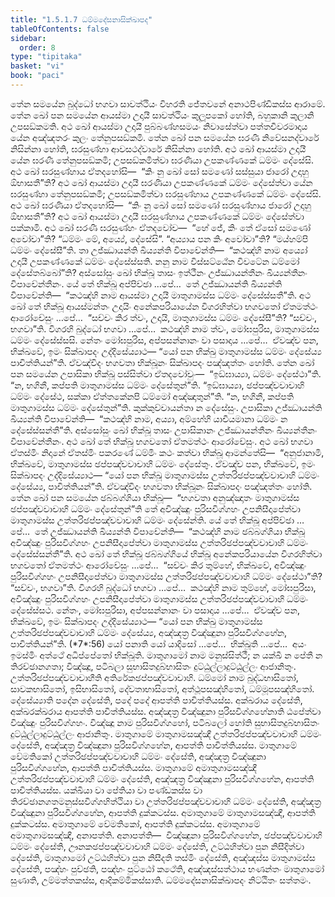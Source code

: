 ```yaml
---
title: "1.5.1.7 ධම්මදේසනාසික්ඛාපද"
tableOfContents: false
sidebar:
  order: 8
type: "tipitaka"
basket: "vi"
book: "paci"
---
```



<DynamicBreadcrumb />

<Division number="60" book="paci">

<Paragraph number="197" book="paci">
තේන සමයේන බුද්ධෝ භගවා සාවත්ථියං විහරති ජේතවනේ අනාථපිණ්ඩිකස්ස ආරාමේ. තේන ඛෝ පන සමයේන ආයස්මා උදායී සාවත්ථියං කුලූපකෝ හෝති, බහුකානි කුලානි උපසඞ්කමති. අථ ඛෝ ආයස්මා උදායී පුබ්බණ්හසමයං නිවාසේත්වා පත්තචීවරමාදාය යේන අඤ්ඤතරං කුලං තේනුපසඞ්කමි. තේන ඛෝ පන සමයේන ඝරණී නිවේසනද්වාරේ නිසින්නා හෝති, ඝරසුණ්හා ආවසථද්වාරේ නිසින්නා හෝති. අථ ඛෝ ආයස්මා උදායී යේන ඝරණී තේනුපසඞ්කමි; උපසඞ්කමිත්වා ඝරණියා උපකණ්ණකේ ධම්මං දේසේසි. අථ ඛෝ ඝරසුණ්හාය ඒතදහෝසි—  “කිං නු ඛෝ සෝ සමණෝ සස්සුයා ජාරෝ උදාහු ඕභාසතී”ති?
</Paragraph>

<Paragraph number="198" book="paci">
අථ ඛෝ ආයස්මා උදායී ඝරණියා උපකණ්ණකේ ධම්මං දේසේත්වා යේන ඝරසුණ්හා තේනුපසඞ්කමි; උපසඞ්කමිත්වා ඝරසුණ්හාය උපකණ්ණකේ ධම්මං දේසේසි. අථ ඛෝ ඝරණියා ඒතදහෝසි—  “කිං නු ඛෝ සෝ සමණෝ ඝරසුණ්හාය ජාරෝ උදාහු ඕභාසතී”ති? අථ ඛෝ ආයස්මා උදායී ඝරසුණ්හාය උපකණ්ණකේ ධම්මං දේසේත්වා පක්කාමි. අථ ඛෝ ඝරණී ඝරසුණ්හං ඒතදවෝච—  “හේ ජේ, කිං තේ ඒසෝ සමණෝ අවෝචා”ති? “ධම්මං මේ, අය්‍යේ, දේසේසි”. “අය්‍යාය පන කිං අවෝචා”ති? “මය්හම්පි ධම්මං දේසේසී”ති. තා උජ්ඣායන්ති ඛිය්‍යන්ති විපාචේන්ති—  “කථඤ්හි නාම අය්‍යෝ උදායී උපකණ්ණකේ ධම්මං දේසේස්සති. නනු නාම විස්සට්ඨේන විවටේන ධම්මෝ දේසේතබ්බෝ”ති?
</Paragraph>

<Paragraph number="199" book="paci">
අස්සෝසුං ඛෝ භික්ඛූ තාසං ඉත්ථීනං උජ්ඣායන්තීනං ඛිය්‍යන්තීනං විපාචේන්තීනං. යේ තේ භික්ඛූ අප්පිච්ඡා …පේ…  තේ උජ්ඣායන්ති ඛිය්‍යන්ති විපාචේන්ති—  “කථඤ්හි නාම ආයස්මා උදායී මාතුගාමස්ස ධම්මං දේසේස්සතී”ති.
</Paragraph>

<Paragraph number="200" book="paci">
අථ ඛෝ තේ භික්ඛූ ආයස්මන්තං උදායිං අනේකපරියායේන විගරහිත්වා භගවතෝ ඒතමත්ථං ආරෝචේසුං …පේ…  “සච්චං කිර ත්වං, උදායි, මාතුගාමස්ස ධම්මං දේසේසී”ති? “සච්චං, භගවා”ති. විගරහි බුද්ධෝ භගවා …පේ…  කථඤ්හි නාම ත්වං, මෝඝපුරිස, මාතුගාමස්ස ධම්මං දේසේස්සසි. නේතං මෝඝපුරිස, අප්පසන්නානං වා පසාදාය …පේ…  ඒවඤ්ච පන, භික්ඛවේ, ඉමං සික්ඛාපදං උද්දිසේය්‍යාථ—
</Paragraph>

<Paragraph number="201" book="paci">
<Emphasis>“යෝ පන භික්ඛු මාතුගාමස්ස ධම්මං දේසේය්‍ය පාචිත්තියන්”</Emphasis>ති.
</Paragraph>

<Paragraph number="202" book="paci">
ඒවඤ්චිදං භගවතා භික්ඛූනං සික්ඛාපදං පඤ්ඤත්තං හෝති.
</Paragraph>

</Division>
<Division number="61" book="paci">

<Paragraph number="203" book="paci">
තේන ඛෝ පන සමයේන උපාසිකා භික්ඛූ පස්සිත්වා ඒතදවෝචුං—  “ඉඞ්ඝාය්‍යා, ධම්මං දේසේථා”ති. “න, භගිනී, කප්පති මාතුගාමස්ස ධම්මං දේසේතුන්”ති. “ඉඞ්ඝාය්‍යා, ඡප්පඤ්චවාචාහි ධම්මං දේසේථ, සක්කා ඒත්තකේනපි ධම්මෝ අඤ්ඤාතුන්”ති. “න, භගිනී, කප්පති මාතුගාමස්ස ධම්මං දේසේතුන්”ති. කුක්කුච්චායන්තා න දේසේසුං. උපාසිකා උජ්ඣායන්ති ඛිය්‍යන්ති විපාචේන්ති—  “කථඤ්හි නාම, අය්‍යා, අම්හේහි යාචීයමානා ධම්මං න දේසේස්සන්තී”ති.
</Paragraph>

<Paragraph number="204" book="paci">
අස්සෝසුං ඛෝ භික්ඛූ තාසං උපාසිකානං උජ්ඣායන්තීනං ඛිය්‍යන්තීනං විපාචේන්තීනං. අථ ඛෝ තේ භික්ඛූ භගවතෝ ඒතමත්ථං ආරෝචේසුං. අථ ඛෝ භගවා ඒතස්මිං නිදානේ ඒතස්මිං පකරණේ ධම්මිං කථං කත්වා භික්ඛූ ආමන්තේසි—  “අනුජානාමි, භික්ඛවේ, මාතුගාමස්ස ඡප්පඤ්චවාචාහි ධම්මං දේසේතුං. ඒවඤ්ච පන, භික්ඛවේ, ඉමං සික්ඛාපදං උද්දිසේය්‍යාථ—
</Paragraph>

<Paragraph number="205" book="paci">
<Emphasis>“යෝ පන භික්ඛූ මාතුගාමස්ස උත්තරිඡප්පඤ්චවාචාහි ධම්මං දේසේය්‍ය, පාචිත්තියන්”</Emphasis>ති.
</Paragraph>

<Paragraph number="206" book="paci">
ඒවඤ්චිදං භගවතා භික්ඛූනං සික්ඛාපදං පඤ්ඤත්තං හෝති.
</Paragraph>

</Division>
<Division number="62" book="paci">

<Paragraph number="207" book="paci">
තේන ඛෝ පන සමයේන ඡබ්බග්ගියා භික්ඛූ—  “භගවතා අනුඤ්ඤාතං මාතුගාමස්ස ඡප්පඤ්චවාචාහි ධම්මං දේසේතුන්”ති තේ අවිඤ්ඤුං පුරිසවිග්ගහං උපනිසීදාපේත්වා මාතුගාමස්ස උත්තරිඡප්පඤ්චවාචාහි ධම්මං දේසේන්ති. යේ තේ භික්ඛූ අප්පිච්ඡා …පේ…  තේ උජ්ඣායන්ති ඛිය්‍යන්ති විපාචේන්ති—  “කථඤ්හි නාම ඡබ්බග්ගියා භික්ඛූ අවිඤ්ඤුං පුරිසවිග්ගහං උපනිසීදාපේත්වා මාතුගාමස්ස උත්තරිඡප්පඤ්චවාචාහි ධම්මං දේසේස්සන්තී”ති.
</Paragraph>

<Paragraph number="208" book="paci">
අථ ඛෝ තේ භික්ඛූ ඡබ්බග්ගියේ භික්ඛූ අනේකපරියායේන විගරහිත්වා භගවතෝ ඒතමත්ථං ආරෝචේසුං …පේ…  “සච්චං කිර තුම්හේ, භික්ඛවේ, අවිඤ්ඤුං පුරිසවිග්ගහං උපනිසීදාපේත්වා මාතුගාමස්ස උත්තරිඡප්පඤ්චවාචාහි ධම්මං දේසේථා”ති? “සච්චං, භගවා”ති. විගරහි බුද්ධෝ භගවා …පේ…  කථඤ්හි නාම තුම්හේ, මෝඝපුරිසා, අවිඤ්ඤුං පුරිසවිග්ගහං උපනිසීදාපේත්වා මාතුගාමස්ස උත්තරිඡප්පඤ්චවාචාහි ධම්මං දේසේස්සථ. නේතං, මෝඝපුරිසා, අප්පසන්නානං වා පසාදාය …පේ…  ඒවඤ්ච පන, භික්ඛවේ, ඉමං සික්ඛාපදං උද්දිසේය්‍යාථ—
</Paragraph>

</Division>
<Division number="63" book="paci">

<Paragraph number="209" book="paci">
<Emphasis>“යෝ පන භික්ඛු මාතුගාමස්ස උත්තරිඡප්පඤ්චවාචාහි ධම්මං දේසේය්‍ය, අඤ්ඤත්‍ර විඤ්ඤුනා පුරිසවිග්ගහේන, පාචිත්තියන්”</Emphasis>ති. (*7*:<Emphasis>56</Emphasis>)
</Paragraph>

</Division>
<Division number="64" book="paci">

<Paragraph number="210" book="paci">
<Emphasis>යෝ පනා</Emphasis>ති යෝ යාදිසෝ …පේ…  <Emphasis>භික්ඛූ</Emphasis>ති …පේ…  අයං ඉමස්මිං අත්ථේ අධිප්පේතෝ භික්ඛූති.
</Paragraph>

<Paragraph number="211" book="paci">
<Emphasis>මාතුගාමෝ</Emphasis> නාම මනුස්සිත්ථී; න යක්ඛී න පේතී න තිරච්ඡානගතා; විඤ්ඤූ, පටිබලා සුභාසිතදුබ්භාසිතං දුට්ඨුල්ලාදුට්ඨුල්ලං ආජානිතුං.
</Paragraph>

<Paragraph number="212" book="paci">
<Emphasis>උත්තරිඡප්පඤ්චවාචාහී</Emphasis>ති අතිරේකඡප්පඤ්චවාචාහි.
</Paragraph>

<Paragraph number="213" book="paci">
<Emphasis>ධම්මෝ</Emphasis> නාම බුද්ධභාසිතෝ, සාවකභාසිතෝ, ඉසිභාසිතෝ, දේවතාභාසිතෝ, අත්ථූපසඤ්හිතෝ, ධම්මූපසඤ්හිතෝ.
</Paragraph>

<Paragraph number="214" book="paci">
<Emphasis>දේසේය්‍යා</Emphasis>ති පදේන දේසේති, පදේ පදේ ආපත්ති පාචිත්තියස්ස. අක්ඛරාය දේසේති, අක්ඛරක්ඛරාය ආපත්ති පාචිත්තියස්ස.
</Paragraph>

<Paragraph number="215" book="paci">
<Emphasis>අඤ්ඤත්‍ර විඤ්ඤුනා පුරිසවිග්ගහේනා</Emphasis>ති ඨපේත්වා විඤ්ඤුං පුරිසවිග්ගහං. විඤ්ඤූ නාම පුරිසවිග්ගහෝ, පටිබලෝ හෝති සුභාසිතදුබ්භාසිතං දුට්ඨුල්ලාදුට්ඨුල්ලං ආජානිතුං.
</Paragraph>

</Division>
<Division number="65" book="paci">

<Paragraph number="216" book="paci">
මාතුගාමේ මාතුගාමසඤ්ඤී උත්තරිඡප්පඤ්චවාචාහි ධම්මං දේසේති, අඤ්ඤත්‍ර විඤ්ඤුනා පුරිසවිග්ගහේන, ආපත්ති පාචිත්තියස්ස. මාතුගාමේ වේමතිකෝ උත්තරිඡප්පඤ්චවාචාහි ධම්මං දේසේති, අඤ්ඤත්‍ර විඤ්ඤුනා පුරිසවිග්ගහේන, ආපත්ති පාචිත්තියස්ස. මාතුගාමේ අමාතුගාමසඤ්ඤී උත්තරිඡප්පඤ්චවාචාහි ධම්මං දේසේති, අඤ්ඤත්‍ර විඤ්ඤුනා පුරිසවිග්ගහේන, ආපත්ති පාචිත්තියස්ස.
</Paragraph>

<Paragraph number="217" book="paci">
යක්ඛියා වා පේතියා වා පණ්ඩකස්ස වා තිරච්ඡානගතමනුස්සවිග්ගහිත්ථියා වා උත්තරිඡප්පඤ්චවාචාහි ධම්මං දේසේති, අඤ්ඤත්‍ර විඤ්ඤුනා පුරිසවිග්ගහේන, ආපත්ති දුක්කටස්ස. අමාතුගාමේ මාතුගාමසඤ්ඤී, ආපත්ති දුක්කටස්ස. අමාතුගාමේ වේමතිකෝ, ආපත්ති දුක්කටස්ස. අමාතුගාමේ අමාතුගාමසඤ්ඤී, අනාපත්ති.
</Paragraph>

</Division>
<Division number="66" book="paci">

<Paragraph number="218" book="paci">
අනාපත්ති—  විඤ්ඤුනා පුරිසවිග්ගහේන, ඡප්පඤ්චවාචාහි ධම්මං දේසේති, ඌනකඡප්පඤ්චවාචාහි ධම්මං දේසේති, උට්ඨහිත්වා පුන නිසීදිත්වා දේසේති, මාතුගාමෝ උට්ඨහිත්වා පුන නිසීදති තස්මිං දේසේති, අඤ්ඤස්ස මාතුගාමස්ස දේසේති, පඤ්හං පුච්ඡති, පඤ්හං පුට්ඨෝ කථේති, අඤ්ඤස්සත්ථාය භණන්තං මාතුගාමෝ සුණාති, උම්මත්තකස්ස, ආදිකම්මිකස්සාති.

</Paragraph>
</Division>

<Paragraph number="219" type="center" book="paci">
ධම්මදේසනාසික්ඛාපදං නිට්ඨිතං සත්තමං.
</Paragraph>